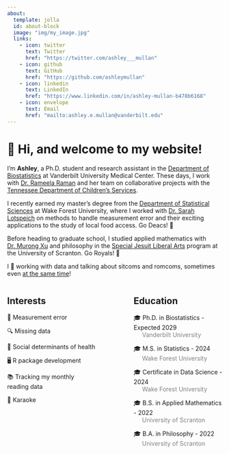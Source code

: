 ```yaml
---
about:
  template: jolla
  id: about-block
  image: "img/my_image.jpg"
  links:
    - icon: twitter
      text: Twitter
      href: "https://twitter.com/ashley___mullan"
    - icon: github
      text: GitHub
      href: "https://github.com/ashleymullan"
    - icon: linkedin
      text: LinkedIn
      href: "https://www.linkedin.com/in/ashley-mullan-b478b6168"
    - icon: envelope
      text: Email
      href: "mailto:ashley.e.mullan@vanderbilt.edu"  
---
```


::: {#about-block}
:::

# 👋 Hi, and welcome to my website! 

I'm **Ashley**, a Ph.D. student and research assistant in the <a href="https://www.vumc.org/biostatistics/vanderbilt-department-biostatistics" target="_blank">Department of Biostatistics</a> at Vanderbilt University Medical Center. These days, I work with [Dr. Rameela Raman](https://www.vumc.org/biostatistics/person/rameela-raman) and her team on collaborative projects with the [Tennessee Department of Children's Services](https://www.tn.gov/dcs.html).

I recently earned my master's degree from the <a href="https://stats.wfu.edu" target="_blank">Department of Statistical Sciences</a> at Wake Forest University, where I worked with [Dr. Sarah Lotspeich](https://www.sarahlotspeich.com/) on methods to handle measurement error and their exciting applications to the study of local food access. Go Deacs! 🎩

Before heading to graduate school, I studied applied mathematics with [Dr. Murong Xu](https://sites.google.com/prod/view/murongxu/home) and philosophy in the [Special Jesuit Liberal Arts](https://catalog.scranton.edu/preview_program.php?catoid=56&poid=8330&hl=%22special+jesuit%22&returnto=search) program at the University of Scranton. Go Royals! 💜

I 💖 working with data and talking about sitcoms and romcoms, sometimes even [at the same time](https://drive.google.com/file/d/1bRwA-At8TQ853uAKEudn6Ol84eFd4LJp/view?usp=sharing)!

:::: {.columns}

::: {.column width="45%"}

## Interests

📏 Measurement error 

🔍 Missing data 

🍎 Social determinants of health 

🖥 R package development

📚 Tracking my monthly reading data

🎤 Karaoke 

:::

::: {.column width="10%"}
<!-- empty column to create gap -->
:::

::: {.column width="45%"}
## Education

🎓 Ph.D. in Biostatistics - Expected 2029 <br /> &nbsp;&nbsp;&nbsp;&nbsp;&nbsp;<span style="color:gray">Vanderbilt University </span>

🎓 M.S. in Statistics - 2024 <br /> &nbsp;&nbsp;&nbsp;&nbsp;&nbsp;<span style="color:gray">Wake Forest University </span>

🎓 Certificate in Data Science - 2024 <br /> &nbsp;&nbsp;&nbsp;&nbsp;&nbsp;<span style="color:gray">Wake Forest University </span>

🎓 B.S. in Applied Mathematics - 2022 <br /> &nbsp;&nbsp;&nbsp;&nbsp;&nbsp;<span style="color:gray">University of Scranton</span>

🎓 B.A. in Philosophy - 2022 <br /> &nbsp;&nbsp;&nbsp;&nbsp;&nbsp;<span style="color:gray">University of Scranton</span>


:::

::::


